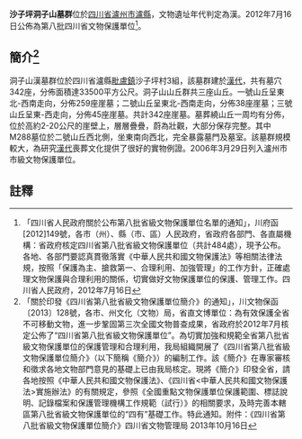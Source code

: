 {{msg:四川省文物保護單位
|名稱 = 沙子坪洞子山墓群
|編號 = 50
|圖片 = 
|級別 = S8
|分類 = 
|時代 = [[漢代|漢代]]
|地点 = [[四川省|四川省]][[瀘州市|瀘州市]][[瀘縣|瀘縣]]
|坐標 =
|登錄 = 2012年7月16日
}}
'''沙子坪洞子山墓群'''位於[[四川省|四川省]][[瀘州市|瀘州市]][[瀘縣|瀘縣]]，文物遺址年代判定為漢。2012年7月16日公佈為第八批四川省文物保護單位<ref>「四川省人民政府關於公布第八批省級文物保護單位名單的通知」，川府函[2012]149號，各市（州）、縣（市、區）人民政府，省政府各部門、各直屬機構：省政府核定四川省第八批省級文物保護單位（共計484處），現予公布。各地、各部門要認真貫徹落實《中華人民共和國文物保護法》等相關法律法規，按照「保護為主、搶救第一、合理利用、加強管理」的工作方針，正確處理文物保護與合理利用的關係，切實做好文物保護單位的保護、管理工作。四川省人民政府，2012年7月16日</ref>。
== 簡介<ref>「關於印發《四川省第八批省級文物保護單位簡介》的通知」，川文物保函〔2013〕128號，各市、州文化（文物）局，省直文博單位：為有效保護全省不可移動文物，進一步鞏固第三次全國文物普查成果，省政府於2012年7月核定公佈了“四川省第八批省級文物保護單位”。為切實加強和規範全省第八批省級文物保護單位的保護管理和合理利用，我局組織開展了《四川省第八批省級文物保護單位簡介》（以下簡稱《簡介》）的編制工作。該《簡介》在專家審核和徵求各地文物部門意見的基礎上已由我局核定。現將《簡介》印發全省，請各地按照《中華人民共和國文物保護法》、《四川省<中華人民共和國文物保護法>實施辦法》的有關規定，參照《全國重點文物保護單位保護範圍、標誌說明、記錄檔案和保護管理機構工作規範（試行）》的相關要求，及時完善本轄區第八批省級文物保護單位的“四有”基礎工作。特此通知。附件：《四川省第八批省級文物保護單位簡介》四川省文物管理局  2013年10月16日</ref> ==
洞子山漢墓群位於四川省瀘縣[[毗盧鎮|毗盧鎮]]沙子坪村3組，該墓群建於[[漢代|漢代]]，共有墓穴342座，分佈面積達33500平方公尺。洞子山山丘群共三座山丘。一號山丘呈東北-西南走向，分佈259座崖墓；二號山丘呈東北-西南走向，分佈38座崖墓；三號山丘呈東-西走向，分佈45座崖墓。共計342座崖墓。墓葬繞山丘一周均有分佈，位於高約2-20公尺的崖壁上，層層疊疊，蔚為壯觀，大部分保存完整。其中M288墓位於二號山丘西北側，坐東南向西北，完全暴露墓門及墓室。該墓群規模較大，為研究[[漢代|漢代]]喪葬文化提供了很好的實物例證。2006年3月29日列入瀘州市市級文物保護單位。
==註釋==
{{reflist}}